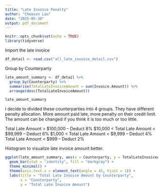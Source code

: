```yaml
---
title: "Late Invoice Penalty"
author: "Cheeson Lau"
date: "2025-05-30"
output: pdf_document
---
```


```r
knitr::opts_chunk$set(echo = TRUE)
library(tidyverse)
```

Import the late invoice
```r
df_detail <- read.csv("all_late_invoice_detail.csv")
```

Group by Counterparty
```r
late_amount_summary <- df_detail %>% 
  group_by(Counterparty) %>% 
  summarise(TotalLateInvoiceAmount = sum(Invoice.Amount)) %>% 
  arrange(desc(TotalLateInvoiceAmount))

late_amount_summary
```

I decide to divided these counterparties into 4 groups. They have different penalty allocation. More amount paid late, more penalty on their credit limit. The amount can be changed if you think it is too much or too little.

Total Late Amount > $100,000 -- Deduct 8%
\$10,000 < Total Late Amount < \$99,999 -- Deduct 6%
\$1,000 < Total Late Amount < $9,999 -- Deduct 4%
Total Late Amount < $999 -- Deduct 2%


Histogram to visualize late invoice amount better.
```r
ggplot(late_amount_summary, aes(x = Counterparty, y = TotalLateInvoiceAmount)) +
  geom_bar(stat = "identity", fill = "darkgray") +
  theme_minimal() +
  theme(axis.text.x = element_text(angle = 45, hjust = 1)) +
  labs(title = "Total Late Invoice Amount by Counterparty",
       x = "Counterparty",
       y = "Total Late Invoice Amount")
```

